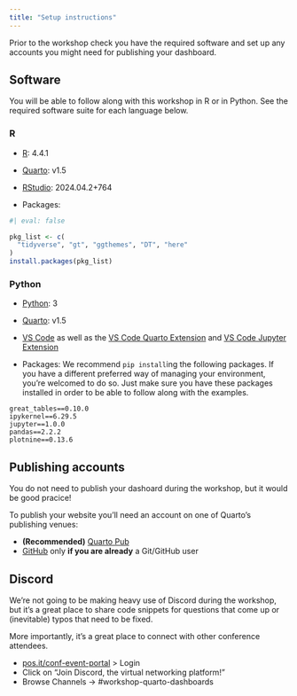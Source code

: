 ```yaml
---
title: "Setup instructions"
---
```


Prior to the workshop check you have the required software and set up any accounts you might need for publishing your dashboard.

## Software

You will be able to follow along with this workshop in R or in Python.
See the required software suite for each language below.

### R

-   [R](https://cran.r-project.org): 4.4.1

-   [Quarto](https://quarto.org/docs/download/): v1.5

-   [RStudio](https://posit.co/download/rstudio-desktop/): 2024.04.2+764

-   Packages:

```r
#| eval: false

pkg_list <- c(
  "tidyverse", "gt", "ggthemes", "DT", "here"
)
install.packages(pkg_list)
```

### Python

-   [Python](https://www.python.org/downloads/): 3

```{=html}
<!-- -->
```
-   [Quarto](https://quarto.org/docs/download/): v1.5

-   [VS Code](https://code.visualstudio.com/download) as well as the [VS Code Quarto Extension](https://marketplace.visualstudio.com/items?itemName=quarto.quarto) and [VS Code Jupyter Extension](https://marketplace.visualstudio.com/items?itemName=ms-toolsai.jupyter)

-   Packages: We recommend `pip install`ing the following packages. If you have a different preferred way of managing your environment, you’re welcomed to do so. Just make sure you have these packages installed in order to be able to follow along with the examples.

```
great_tables==0.10.0
ipykernel==6.29.5
jupyter==1.0.0
pandas==2.2.2
plotnine==0.13.6
```

## Publishing accounts

You do not need to publish your dashoard during the workshop, but it would be good pracice!

To publish your website you'll need an account on one of Quarto's publishing venues:

-   **(Recommended)** [Quarto Pub](https://quartopub.com/sign-up)
-   [GitHub](https://github.com) only **if you are already** a Git/GitHub user

## Discord

We're not going to be making heavy use of Discord during the workshop, but it's a great place to share code snippets for questions that come up or (inevitable) typos that need to be fixed. 

More importantly, it's a great place to connect with other conference attendees.

- [pos.it/conf-event-portal](http://pos.it/conf-event-portal) > Login
- Click on "Join Discord, the virtual networking platform!"
- Browse Channels -> #workshop-quarto-dashboards


